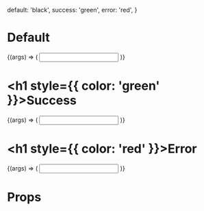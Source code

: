 
<Meta title="Atoms/Input" />

  default: 'black',
  success: 'green',
  error: 'red',
}

# Default

<Preview>
  <Story
    name="Default"
    args={{
      placeholder: 'First name',
    }}
  >
    {(args) => (
      <Input
        style={{
          borderColor: colorByState[args.state],
          borderStyle: 'solid',
        }}
        {...args}
      />
    )}
  </Story>
</Preview>

# <h1 style={{ color: 'green' }}>Success</h1>

<Preview>
  <Story
    name="Success"
    args={{
      placeholder: 'First name',
      state: 'success',
    }}
  >
    {(args) => (
      <Input
        style={{
          borderColor: colorByState[args.state],
          borderStyle: 'solid',
        }}
        {...args}
      />
    )}
  </Story>
</Preview>

# <h1 style={{ color: 'red' }}>Error</h1>

<Preview>
  <Story
    name="Error"
    args={{
      placeholder: 'First name',
      state: 'error',
    }}
  >
    {(args) => (
      <Input
        style={{
          borderColor: colorByState[args.state],
          borderStyle: 'solid',
        }}
        {...args}
      />
    )}
  </Story>
</Preview>

# Props

<ArgsTable of={Input} />
